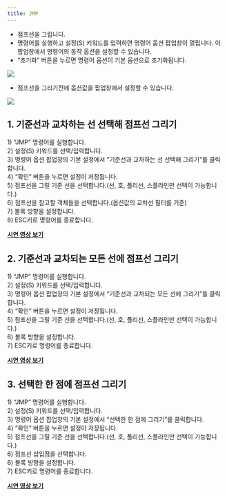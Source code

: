 ```yaml
---
title: JMP
---
```



[image1]: ../../../../../assets/images/commands/jmp/image1.png
[image2]: ../../../../../assets/images/commands/jmp/image2.png

* 점프선을 그립니다.  
* 명령어를 실행하고 설정(S) 키워드를 입력하면 명령어 옵션 팝업창이 열립니다. 이 팝업창에서 명령어의 동작 옵션을 설정할 수 있습니다.  
* “초기화” 버튼을 누르면 명령어 옵션이 기본 옵션으로 초기화됩니다.

![][image1]

* 점프선을 그리기전에 옵션값을 팝업창에서 설정할 수 있습니다.

![][image2]

## **1\. 기준선과 교차하는 선 선택해 점프선 그리기**

1\) “JMP” 명령어를 실행합니다.  
2\) 설정(S) 키워드를 선택/입력합니다.  
3\) 명령어 옵션 팝업창의 기본 설정에서 “기준선과 교차하는 선 선택해 그리기”를 클릭합니다.  
4\) “확인” 버튼을 누르면 설정이 저장됩니다.  
5\) 점프선을 그릴 기준 선을 선택합니다.(선, 호, 폴리선, 스플라인만 선택이 가능합니다.)  
6\) 점프선을 참고할 객체들을 선택합니다.(옵션값의 교차선 필터를 기준)  
7\) 볼록 방향을 설정합니다.  
8\) ESC키로 명령어를 종료합니다.

[**<Icon name="youtube" class="emoji"/> 시연 영상 보기**](https://youtu.be/HxDVxvk62qM) 

## **2\. 기준선과 교차되는 모든 선에 점프선 그리기**

1\) “JMP” 명령어를 실행합니다.  
2\) 설정(S) 키워드를 선택/입력합니다.  
3\) 명령어 옵션 팝업창의 기본 설정에서 “기준선과 교차되는 모든 선에 그리기”를 클릭합니다.  
4\) “확인” 버튼을 누르면 설정이 저장됩니다.  
5\) 점프선을 그릴 기준 선을 선택합니다.(선, 호, 폴리선, 스플라인만 선택이 가능합니다.)  
6\) 볼록 방향을 설정합니다.  
7\) ESC키로 명령어를 종료합니다.

[**<Icon name="youtube" class="emoji"/> 시연 영상 보기**](https://youtu.be/6yw5jFxNEhg) 

## **3\. 선택한 한 점에 점프선 그리기**

1\) “JMP” 명령어를 실행합니다.  
2\) 설정(S) 키워드를 선택/입력합니다.  
3\) 명령어 옵션 팝업창의 기본 설정에서 “선택한 한 점에 그리기”를 클릭합니다.  
4\) “확인” 버튼을 누르면 설정이 저장됩니다.  
5\) 점프선을 그릴 기준 선을 선택합니다.(선, 호, 폴리선, 스플라인만 선택이 가능합니다.)  
6\) 점프선 삽입점을 선택합니다.  
6\) 볼록 방향을 설정합니다.  
7\) ESC키로 명령어를 종료합니다.

[**<Icon name="youtube" class="emoji"/> 시연 영상 보기**](https://youtu.be/CfFI0a--dIs) 